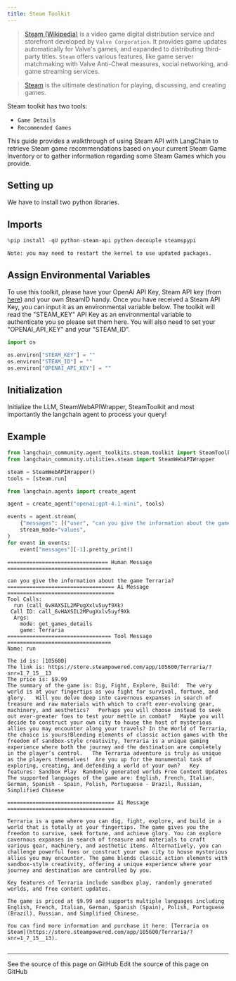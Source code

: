 ```yaml
---
title: Steam Toolkit
---
```


>[Steam (Wikipedia)](https://en.wikipedia.org/wiki/Steam_(service)) is a video game digital distribution service and storefront developed by `Valve Corporation`. It provides game updates automatically for Valve's games, and expanded to distributing third-party titles. `Steam` offers various features, like game server matchmaking with Valve Anti-Cheat measures, social networking, and game streaming services.

>[Steam](https://store.steampowered.com/about/) is the ultimate destination for playing, discussing, and creating games.

Steam toolkit has two tools:

- `Game Details`
- `Recommended Games`

This guide provides a walkthrough of using Steam API with LangChain to retrieve Steam game recommendations based on your current Steam Game Inventory or to gather information regarding some Steam Games which you provide.

## Setting up

We have to install two python libraries.

## Imports

```python
%pip install -qU python-steam-api python-decouple steamspypi
```

```output
Note: you may need to restart the kernel to use updated packages.
```

## Assign Environmental Variables

To use this toolkit, please have your OpenAI API Key, Steam API key (from [here](https://steamcommunity.com/dev/apikey)) and your own SteamID handy. Once you have received a Steam API Key, you can input it as an environmental variable below.
The toolkit will read the "STEAM_KEY" API Key as an environmental variable to authenticate you so please set them here. You will also need to set your "OPENAI_API_KEY" and your "STEAM_ID".

```python
import os

os.environ["STEAM_KEY"] = ""
os.environ["STEAM_ID"] = ""
os.environ["OPENAI_API_KEY"] = ""
```

## Initialization

Initialize the LLM, SteamWebAPIWrapper, SteamToolkit and most importantly the langchain agent to process your query!

## Example

```python
from langchain_community.agent_toolkits.steam.toolkit import SteamToolkit
from langchain_community.utilities.steam import SteamWebAPIWrapper

steam = SteamWebAPIWrapper()
tools = [steam.run]
```

```python
from langchain.agents import create_agent

agent = create_agent("openai:gpt-4.1-mini", tools)
```

```python
events = agent.stream(
    {"messages": [("user", "can you give the information about the game Terraria?")]},
    stream_mode="values",
)
for event in events:
    event["messages"][-1].pretty_print()
```

```output
================================ Human Message =================================

can you give the information about the game Terraria?
================================== Ai Message ==================================
Tool Calls:
  run (call_6vHAXSIL2MPugXxlv5uyf9Xk)
 Call ID: call_6vHAXSIL2MPugXxlv5uyf9Xk
  Args:
    mode: get_games_details
    game: Terraria
================================= Tool Message =================================
Name: run

The id is: [105600]
The link is: https://store.steampowered.com/app/105600/Terraria/?snr=1_7_15__13
The price is: $9.99
The summary of the game is: Dig, Fight, Explore, Build:  The very world is at your fingertips as you fight for survival, fortune, and glory.   Will you delve deep into cavernous expanses in search of treasure and raw materials with which to craft ever-evolving gear, machinery, and aesthetics?   Perhaps you will choose instead to seek out ever-greater foes to test your mettle in combat?   Maybe you will decide to construct your own city to house the host of mysterious allies you may encounter along your travels? In the World of Terraria, the choice is yours!Blending elements of classic action games with the freedom of sandbox-style creativity, Terraria is a unique gaming experience where both the journey and the destination are completely in the player’s control.   The Terraria adventure is truly as unique as the players themselves!  Are you up for the monumental task of exploring, creating, and defending a world of your own?   Key features: Sandbox Play  Randomly generated worlds Free Content Updates
The supported languages of the game are: English, French, Italian, German, Spanish - Spain, Polish, Portuguese - Brazil, Russian, Simplified Chinese

================================== Ai Message ==================================

Terraria is a game where you can dig, fight, explore, and build in a world that is totally at your fingertips. The game gives you the freedom to survive, seek fortune, and achieve glory. You can explore cavernous expanses in search of treasure and materials to craft various gear, machinery, and aesthetic items. Alternatively, you can challenge powerful foes or construct your own city to house mysterious allies you may encounter. The game blends classic action elements with sandbox-style creativity, offering a unique experience where your journey and destination are controlled by you.

Key features of Terraria include sandbox play, randomly generated worlds, and free content updates.

The game is priced at $9.99 and supports multiple languages including English, French, Italian, German, Spanish (Spain), Polish, Portuguese (Brazil), Russian, and Simplified Chinese.

You can find more information and purchase it here: [Terraria on Steam](https://store.steampowered.com/app/105600/Terraria/?snr=1_7_15__13).
```

```python

```

---

<CardGroup cols={2}>
  <Card title="View Source" icon="eye" href="https://github.com/langchain-ai/docs/blob/main/src/oss/python/integrations/tools/steam.mdx">
    See the source of this page on GitHub
  </Card>
  <Card title="Edit Source" icon="pen-to-square" href="https://github.com/langchain-ai/docs/edit/main/src/oss/python/integrations/tools/steam.mdx">
    Edit the source of this page on GitHub
  </Card>
</CardGroup>
